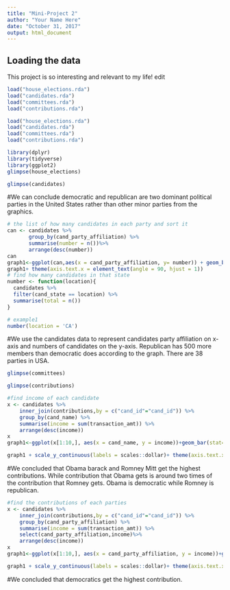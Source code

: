 ```yaml
---
title: "Mini-Project 2"
author: "Your Name Here"
date: "October 31, 2017"
output: html_document
---
```



## Loading the data

This project is so interesting and relevant to my life! edit

```r
load("house_elections.rda")
load("candidates.rda")
load("committees.rda")
load("contributions.rda")
```

```r
load("house_elections.rda")
load("candidates.rda")
load("committees.rda")
load("contributions.rda")
```


```r
library(dplyr)
library(tidyverse)
library(ggplot2)
glimpse(house_elections)
```
```r
glimpse(candidates)
```
#We can conclude democratic and republican are two dominant political parties in the United States rather than other minor parties from the graphics.

```r
# the list of how many candidates in each party and sort it
can <- candidates %>%
       group_by(cand_party_affiliation) %>%
       summarise(number = n())%>%
       arrange(desc(number))
can
graph1<-ggplot(can,aes(x = cand_party_affiliation, y= number)) + geom_bar(stat="identity")
graph1+ theme(axis.text.x = element_text(angle = 90, hjust = 1))
# find how many candidates in that state
number <- function(location){
  candidates %>%
  filter(cand_state == location) %>%
  summarise(total = n())
}

# example1
number(location = 'CA')
```
#We use the candidates data to represent candidates party affiliation on x-axis and numbers of candidates on the y-axis. Republican has 500 more members than democratic does according to the graph. There are 38 parties in USA.

```r
glimpse(committees)
```
```r
glimpse(contributions)
```


```r
#find income of each candidate
x <- candidates %>%
    inner_join(contributions,by = c("cand_id"="cand_id")) %>%
    group_by(cand_name) %>%
    summarise(income = sum(transaction_amt)) %>%
    arrange(desc(income))
x
graph1<-ggplot(x[1:10,], aes(x = cand_name, y = income))+geom_bar(stat="identity")

graph1 + scale_y_continuous(labels = scales::dollar)+ theme(axis.text.x = element_text(angle = 90, hjust = 1))
```


#We concluded that Obama barack and Romney Mitt get the highest contributions. While contribution that Obama gets is around two times of the contribution that Romney gets. Obama is democratic while Romney is republican.

```r
#find the contributions of each parties
x <- candidates %>%
    inner_join(contributions,by = c("cand_id"="cand_id")) %>%
    group_by(cand_party_affiliation) %>%
    summarise(income = sum(transaction_amt)) %>%
    select(cand_party_affiliation,income)%>%
    arrange(desc(income))
x
graph1<-ggplot(x[1:10,], aes(x = cand_party_affiliation, y = income))+geom_bar(stat="identity")

graph1 + scale_y_continuous(labels = scales::dollar)+ theme(axis.text.x = element_text(angle = 90, hjust = 1))
```


#We concluded that democratics get the highest contribution.